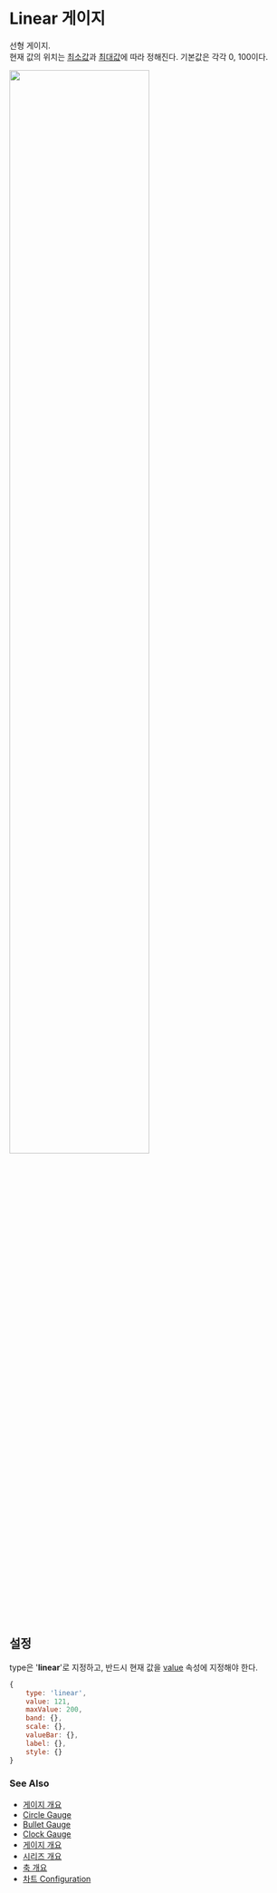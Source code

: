 # Linear 게이지

선형 게이지.<br/>
현재 값의 위치는 [최소값](/config/config/gauge/bullet#minvalue)과 [최대값](/config/config/gauge/bullet#maxvalue)에 따라 정해진다. 
기본값은 각각 0, 100이다.<br/>

<img src="/images/guide/gauge/linear-01.png" width="70%" className="border-img"/>

## 설정

type은 '**linear**'로 지정하고, 반드시 현재 값을 [value](/config/config/gauge/linear#value) 속성에 지정해야 한다.

```js
{
    type: 'linear',
    value: 121,
    maxValue: 200,
    band: {},
    scale: {},
    valueBar: {},
    label: {},
    style: {}
}
```

### See Also

- [게이지 개요](/guide/gauges)
- [Circle Gauge](/guide/gauges/gauge-circle)
- [Bullet Gauge](/guide/gauges/gauge-bullet)
- [Clock Gauge](/guide/gauges/gauge-clock)
- [게이지 개요](/guide/gauges)
- [시리즈 개요](/guide/series)
- [축 개요](/guide/axes)
- [차트 Configuration](/config)
